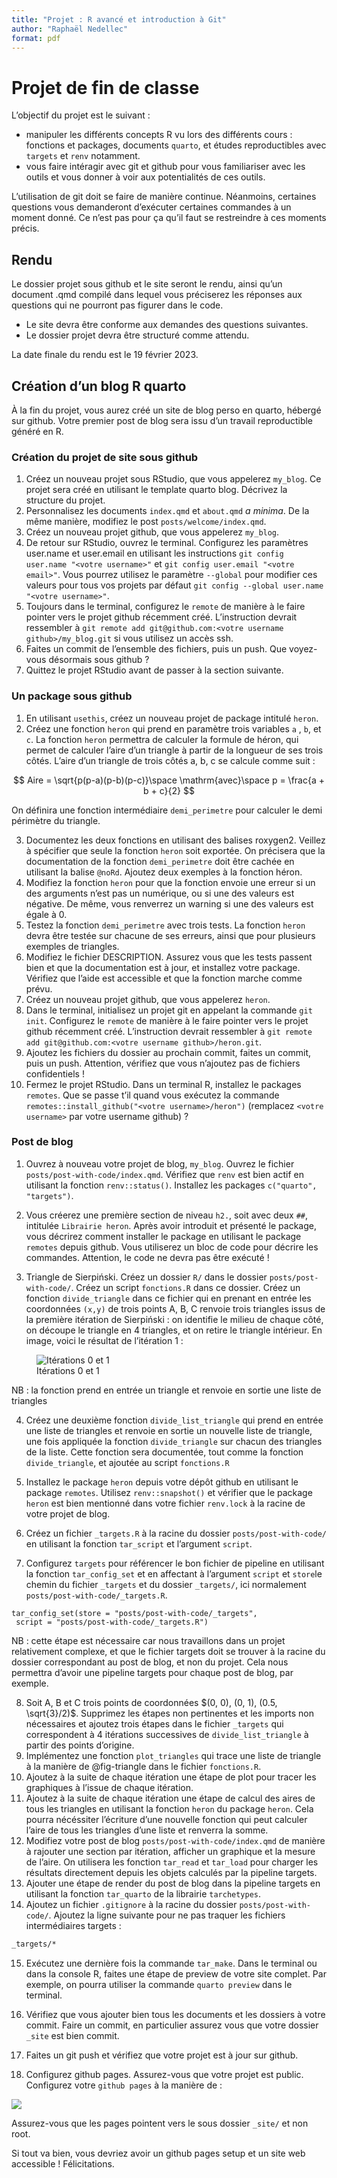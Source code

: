 ```yaml
---
title: "Projet : R avancé et introduction à Git"
author: "Raphaël Nedellec"
format: pdf
---
```


# Projet de fin de classe

L'objectif du projet est le suivant :

- manipuler les différents concepts R vu lors des différents cours : fonctions et packages, documents `quarto`, et études reproductibles avec `targets` et `renv` notamment.
- vous faire intéragir avec git et github pour vous familiariser avec les outils et vous donner à voir aux potentialités de ces outils.

L'utilisation de git doit se faire de manière continue. Néanmoins, certaines questions vous demanderont d'exécuter certaines commandes à un moment donné. Ce n'est pas pour ça qu'il faut se restreindre à ces moments précis.

## Rendu

Le dossier projet sous github et le site seront le rendu, ainsi qu'un document .qmd compilé dans lequel vous préciserez les réponses aux questions qui ne pourront pas figurer dans le code. 

- Le site devra être conforme aux demandes des questions suivantes.
- Le dossier projet devra être structuré comme attendu.

La date finale du rendu est le 19 février 2023.

## Création d'un blog R quarto

À la fin du projet, vous aurez créé un site de blog perso en quarto, hébergé sur github. Votre premier post de blog sera issu d'un travail reproductible généré en R.

### Création du projet de site sous github

1. Créez un nouveau projet sous RStudio, que vous appelerez `my_blog`. Ce projet sera créé en utilisant le template quarto blog. Décrivez la structure du projet.
2. Personnalisez les documents `index.qmd` et `about.qmd` *a minima*. De la même manière, modifiez le post `posts/welcome/index.qmd`.
3. Créez un nouveau projet github, que vous appelerez `my_blog`. 
4. De retour sur RStudio, ouvrez le terminal. Configurez les paramètres user.name et user.email en utilisant les instructions `git config user.name "<votre username>"` et `git config user.email "<votre email>"`. Vous pourrez utilisez le paramètre `--global` pour modifier ces valeurs pour tous vos projets par défaut `git config --global user.name "<votre username>"`.
5. Toujours dans le terminal, configurez le `remote` de manière à le faire pointer vers le projet github récemment créé. L'instruction devrait ressembler à `git remote add git@github.com:<votre username github>/my_blog.git` si vous utilisez un accès ssh.
6. Faites un commit de l'ensemble des fichiers, puis un push. Que voyez-vous désormais sous github ?
7. Quittez le projet RStudio avant de passer à la section suivante.

### Un package sous github

1. En utilisant `usethis`, créez un nouveau projet de package intitulé `heron`.
2. Créez une fonction `heron` qui prend en paramètre trois variables `a` , `b`, et `c`. La fonction `heron` permettra de calculer la formule de héron, qui permet de calculer l'aire d'un triangle à partir de la longueur de ses trois côtés. L'aire d'un triangle de trois côtés a, b, c se calcule comme suit :

$$
Aire = \sqrt{p(p-a)(p-b)(p-c)}\space \mathrm{avec}\space p = \frac{a + b + c}{2}
$$

On définira une fonction intermédiaire `demi_perimetre` pour calculer le demi périmètre du triangle.

3. Documentez les deux fonctions en utilisant des balises roxygen2. Veillez à spécifier que seule la fonction `heron` soit exportée. On précisera que la documentation de la fonction `demi_perimetre` doit être cachée en utilisant la balise `@noRd`. Ajoutez deux exemples à la fonction héron.
4. Modifiez la fonction `heron` pour que la fonction envoie une erreur si un des arguments n'est pas un numérique, ou si une des valeurs est négative. De même, vous renverrez un warning si une des valeurs est égale à 0.
5. Testez la fonction `demi_perimetre` avec trois tests. La fonction `heron` devra être testée sur chacune de ses erreurs, ainsi que pour plusieurs exemples de triangles.
6. Modifiez le fichier DESCRIPTION. Assurez vous que les tests passent bien et que la documentation est à jour, et installez votre package. Vérifiez que l'aide est accessible et que la fonction marche comme prévu.
7. Créez un nouveau projet github, que vous appelerez `heron`. 
8. Dans le terminal, initialisez un projet git en appelant la commande `git init`. Configurez le `remote` de manière à le faire pointer vers le projet github récemment créé. L'instruction devrait ressembler à `git remote add git@github.com:<votre username github>/heron.git`.
9. Ajoutez les fichiers du dossier au prochain commit, faites un commit, puis un push. Attention, vérifiez que vous n'ajoutez pas de fichiers confidentiels !
10. Fermez le projet RStudio. Dans un terminal R, installez le packages `remotes`. Que se passe t'il quand vous exécutez la commande `remotes::install_github("<votre username>/heron")` (remplacez `<votre username>` par votre username github) ?

### Post de blog

1. Ouvrez à nouveau votre projet de blog, `my_blog`. Ouvrez le fichier `posts/post-with-code/index.qmd`. Vérifiez que `renv` est bien actif en utilisant la fonction `renv::status()`. Installez les packages `c("quarto", "targets")`.
2. Vous créerez une première section de niveau `h2.`, soit avec deux `##`, intitulée `Librairie heron`. Après avoir introduit et présenté le package, vous décrirez comment installer le package en utilisant le package `remotes` depuis github. Vous utiliserez un bloc de code pour décrire les commandes. Attention, le code ne devra pas être exécuté !

3. Triangle de Sierpiński. Créez un dossier `R/` dans le dossier `posts/post-with-code/`. Créez un script `fonctions.R` dans ce dossier. Créez un fonction `divide_triangle` dans ce fichier qui en prenant en entrée les coordonnées `(x,y)` de trois points A, B, C renvoie trois triangles issus de la première itération de Sierpiński : on identifie le milieu de chaque côté, on découpe le triangle en 4 triangles, et on retire le triangle intérieur. En image, voici le résultat de l'itération 1 :

![Itérations 0 et 1](images/triangle-1.png){#fig-triangle fig-align="center"}

NB : la fonction prend en entrée un triangle et renvoie en sortie une liste de triangles

4. Créez une deuxième fonction `divide_list_triangle` qui prend en entrée une liste de triangles et renvoie en sortie un nouvelle liste de triangle, une fois appliquée la fonction `divide_triangle` sur chacun des triangles de la liste. Cette fonction sera documentée, tout comme la fonction `divide_triangle`, et ajoutée au script `fonctions.R`

5. Installez le package `heron` depuis votre dépôt github en utilisant le package `remotes`. Utilisez `renv::snapshot()` et vérifier que le package `heron` est bien mentionné dans votre fichier `renv.lock` à la racine de votre projet de blog.
6. Créez un fichier `_targets.R` à la racine du dossier `posts/post-with-code/` en utilisant la fonction `tar_script` et l'argument `script`.
7. Configurez `targets` pour référencer le bon fichier de pipeline en utilisant la fonction `tar_config_set` et en affectant à l'argument `script`  et `store`le chemin du fichier `_targets` et du dossier `_targets/`, ici normalement `posts/post-with-code/_targets.R`.

```
tar_config_set(store = "posts/post-with-code/_targets",
 script = "posts/post-with-code/_targets.R")
```


NB : cette étape est nécessaire car nous travaillons dans un projet relativement complexe, et que le fichier targets doit se trouver à la racine du dossier correspondant au post de blog, et non du projet. Cela nous permettra d'avoir une pipeline targets pour chaque post de blog, par exemple.

8. Soit A, B et C trois points de coordonnées $(0, 0), (0, 1), (0.5, \sqrt{3}/2)$. Supprimez les étapes non pertinentes et les imports non nécessaires et ajoutez trois étapes dans le fichier `_targets` qui correspondent à 4 itérations successives de `divide_list_triangle` à partir des points d'origine.
9. Implémentez une fonction `plot_triangles` qui trace une liste de triangle à la manière de @fig-triangle dans le fichier `fonctions.R`.
10. Ajoutez à la suite de chaque itération une étape de plot pour tracer les graphiques à l'issue de chaque itération.
11. Ajoutez à la suite de chaque itération une étape de calcul des aires de tous les triangles en utilisant la fonction `heron` du package `heron`. Cela pourra nécéssiter l'écriture d'une nouvelle fonction qui peut calculer l'aire de tous les triangles d'une liste et renverra la somme.
12. Modifiez votre post de blog `posts/post-with-code/index.qmd` de manière à rajouter une section par itération, afficher un graphique et la mesure de l'aire. On utilisera les fonction `tar_read` et `tar_load` pour charger les résultats directement depuis les objets calculés par la pipeline targets.
13. Ajouter une étape de render du post de blog dans la pipeline targets en utilisant la fonction `tar_quarto` de la librairie `tarchetypes`.
14. Ajoutez un fichier `.gitignore` à la racine du dossier `posts/post-with-code/`. Ajoutez la ligne suivante pour ne pas traquer les fichiers intermédiaires targets :

```bash
_targets/*
```
15. Exécutez une dernière fois la commande `tar_make`. Dans le terminal ou dans la console R, faites une étape de preview de votre site complet. Par exemple, on pourra utiliser la commande `quarto preview` dans le terminal.

16. Vérifiez que vous ajouter bien tous les documents et les dossiers à votre commit. Faire un commit, en particulier assurez vous que votre dossier `_site` est bien commit.
17. Faites un git push et vérifiez que votre projet est à jour sur github.
18. Configurez github pages. Assurez-vous que votre projet est public. Configurez votre `github pages` à la manière de :

![](images/githubpages.png)

Assurez-vous que les pages pointent vers le sous dossier `_site/` et non root.


Si tout va bien, vous devriez avoir un github pages setup et un site web accessible ! Félicitations.



